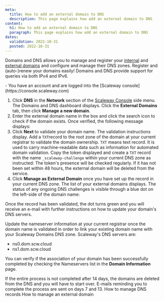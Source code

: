 ```yaml
---
meta:
  title: How to add an external domain to DNS
  description: This page explains how add an external domain to DNS
content:
  h1: How to add an external domain to DNS
  paragraph: This page explains how add an external domain to DNS
dates:
  validation: 2022-10-31
  posted: 2022-10-31
---
```


Domains and DNS allows you to manage and register your [internal](/network/domains-and-dns/concepts/#internal-domain) and [external domains](/network/domains-and-dns/concepts/#external-domain) and configure and manage their DNS zones. Register and (auto-)renew your domains easily! Domains and DNS provide support for queries via both IPv4 and IPv6.

<Macro id="iam-requirements" />
 
<Message type="requirement">
  - You have an account and are logged into the [Scaleway console](https://console.scaleway.com) 
</Message>

1. Click **DNS** in the **Network** section of the [Scaleway Console](https://console.scaleway.com) side menu. The Domains and DNS dashboard displays. Click the **External Domains** tab, then click **Manage a new domain**.
2. Enter the external domain name in the box and click the search icon to check if the domain exists. Once verified, the following message displays:
      <Lightbox src="scaleway-dns-domain-validated.webp" alt="" />
3. Click **Next** to validate your domain name. The validation instructions display. Add a `TXT`record to the root zone of the domain at your current registrar to validate the domain ownership.
      <Message type="note">
        `TXT` means text record. It is used to carry machine-readable data such as information for automated domain validation.
      </Message>
      Copy the token displayed and create a `TXT` record with the name `_scaleway-challenge` within your current DNS zone as instructed:
      <Lightbox src="scaleway-dns-validation-token.webp" alt="" />
      <Message type="important">
        The token's presence will be checked regularly. If it has not been set within 48 hours, the external domain will be deleted from the service.
      </Message>
4. Click **Manage as External Domain** once you have set up the record in your current DNS zone. The list of your external domains displays. The status of any ongoing DNS challenges is visible through a blue dot on the left-side of the domain name:
      <Lightbox src="scaleway-dns-ongoing-validation.webp" alt="" />

Once the record has been validated, the dot turns green and you will receive an e-mail with further instructions on how to update your domain's DNS servers.

Update the nameserver information at your current registrar once the domain name is validated in order to link your existing domain name with your Scaleway Domains DNS zone. 
<Message type="note">
  Scaleway's DNS servers are:
  * ns0.dom.scw.cloud
  * ns1.dom.scw.cloud
</Message>

You can verify if the association of your domain has been successfully completed by checking the Nameservers list in the **Domain Information** page. 

<Message type="important">
  If the entire process is not completed after 14 days, the domains are deleted from the DNS and you will have to start over. E-mails reminding you to complete the process are sent on days 7 and 13.
</Message>


<Navigation title="See Also">
  <PreviousButton to="/network/domains-and-dns/how-to/manage-dns-records/">How to manage DNS records</PreviousButton>
  <NextButton to="/network/domains-and-dns/how-to/manage-external-domain/">How to manage an external domain</NextButton>
</Navigation>